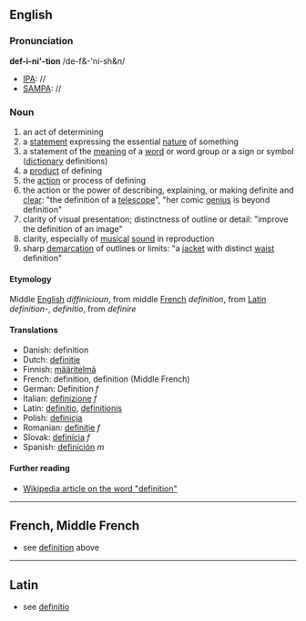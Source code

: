 ==English==
===Pronunciation===

'''def-i-ni'-tion'''     /de-f&-'ni-sh&n/
*[[IPA]]: //
*[[SAMPA]]: //

===Noun===

# an act of determining
# a [[statement]] expressing the essential [[nature]] of something
# a statement of the [[meaning]] of a [[word]] or word group or a sign or symbol ([[dictionary]] definitions)
# a [[product]] of defining
# the [[action]] or process of defining
# the action or the power of describing, explaining, or making definite and [[clear]]: "the definition of a [[telescope]]", "her comic [[genius]] is beyond definition"
# clarity of visual presentation; distinctness of outline or detail: "improve the definition of an image"
# clarity, especially of [[musical]] [[sound]] in reproduction
# sharp [[demarcation]] of outlines or limits: "a [[jacket]] with distinct [[waist]] definition"

====Etymology====

Middle [[English]] ''diffinicioun'', from middle [[French]] ''definition'', from [[Latin]] ''definition-'', ''definitio'', from ''definire''

====Translations====

*Danish: definition
*Dutch: [[definitie]]
*Finnish: [[määritelmä]]
*French: definition, definition (Middle French)
*German: Definition ''f''
*Italian: [[definizione]] ''f''
*Latin: [[definitio]], [[definitionis]]
*Polish: [[definicja]]
*Romanian: [[definiţie]] ''f''
*Slovak: [[definícia]] ''f''
*Spanish: [[definíción]] ''m''

==== Further reading ====

* [[w:definition|Wikipedia article on the word "definition"]]
----

==French, Middle French==

*see [[definition]] above
----
==Latin==

*see [[definitio]]